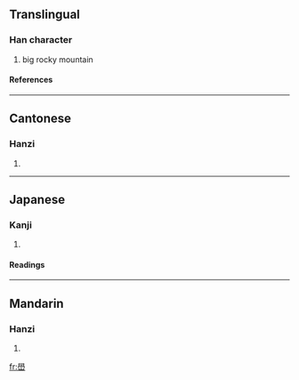 ==Translingual==
===Han character===
{{Han char|rn=46|rad=山|as=13|sn=16|four=7777<sub>2</sub>|canj=竹月山 (HBU), X竹月山 (XHBU)}}
# big rocky mountain
====References====
{{Han ref|kx=0320.160|dkj=08503|dj=0620.210|hdz=10800.230|uh=5DA8|ud=23976|bh=E966|bd=59750}}
----
==Cantonese==
===Hanzi===
{{yue-hanzi|jyut=|y=bok3}}
# {{defn|Cantonese}}
----
==Japanese==
===Kanji===
{{ja-kanji|grade=|rs=山13}}
# {{defn|Japanese}} 
====Readings====
{{ja-readings|on=[[かく]] (kaku), [[がく]] (gaku)|kun=}}
----
==Mandarin==
===Hanzi===
{{cmn-hanzi|pin=[[xué]] ([[xue2]])|wg=hsüeh<sup>2</sup>}}
# {{defn|Mandarin}}

[[fr:嶨]]